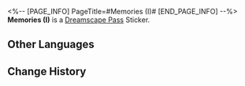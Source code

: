 <%-- [PAGE_INFO]
PageTitle=#Memories (I)#
[END_PAGE_INFO] --%>
{{Stub|Location information}}
{{Item Infobox
|id          = 223370
|image       = Dreamscape Pass Sticker Text.png
|type        = Dreamscape Pass Sticker
|type2       = A Certain Someone's Past Stickers
|invCategory = 
|rarity      = 4
|effect      = Digital stickers that can be used to decorate the pages of the Dreamtour Handbook. They come in many different styles.
|description = 
|source1     = [[Perceive someone's memory about doors]]
}}
{{Description|Someone is knocking at the door, but I dare not answer.}}
'''Memories (I)''' is a [[Dreamscape Pass]] Sticker.

==Other Languages==
{{Other Languages
|en   = Memories (I)
|zhs  = 回忆•其一
|zht  = 回憶•其一
|ja   = 記憶・1
|ko   = 기억•1
|es   = Evocación I
|fr   = Souvenirs (I)
|ru   = Воспоминания I
|th   = ความทรงจำ 1
|vi   = Hồi Ức (1)
|de   = Erinnerungen (I)
|id   = Ingatan 1
|pt   = Memórias (I)
}}

==Change History==
{{Change History|2.0}}